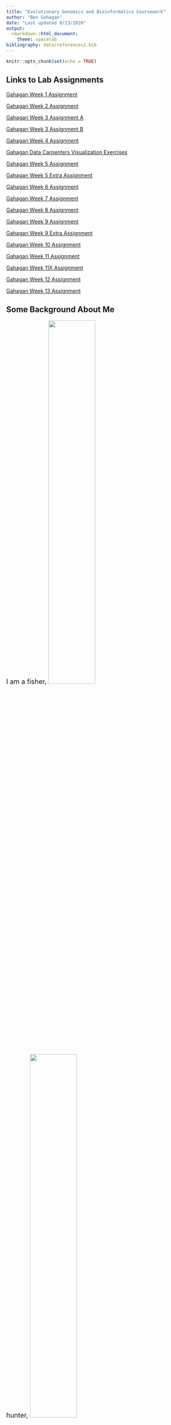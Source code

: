 ```yaml
---
title: "Evolutionary Genomics and Bioinformatics Coursework"
author: "Ben Gahagan"
date: "Last updated 9/23/2020"
output: 
  rmarkdown::html_document:
    theme: spacelab
bibliography: data/references2.bib
---
```


```r
knitr::opts_chunk$set(echo = TRUE)
```


## Links to Lab Assignments

[Gahagan Week 1 Assignment](Lab1_BIG.html)

[Gahagan Week 2 Assignment](Lab2_BG.html)

[Gahagan Week 3 Assignment A](Lab3A_BG.html)

[Gahagan Week 3 Assignment B](Lab3B_BG.html)

[Gahagan Week 4 Assignment](Lab-4_BG.html)

[Gahagan Data Carpenters Visualization Exercises](Data_Vis_Exercises.html)

[Gahagan Week 5 Assignment](Lab5_BG.html)

[Gahagan Week 5 Extra Assignment](Lab5x_BG.html)

[Gahagan Week 6 Assignment](Lab6_BG.html)

[Gahagan Week 7 Assignment](Lab7_BG.html)

[Gahagan Week 8 Assignment]()

[Gahagan Week 9 Assignment](Lab9A_BG.html)

[Gahagan Week 9 Extra Assignment](Lab9x_BG.html)

[Gahagan Week 10 Assignment](Lab10_BG.html)

[Gahagan Week 11 Assignment]()

[Gahagan Week 11X Assignment]()

[Gahagan Week 12 Assignment]()

[Gahagan Week 13 Assignment](https://gahaganbg.github.io/MyWebSite/)

## Some Background About Me
<font size="4">
I am a fisher,
![](images/fisher.png){width=50%}

hunter,
![](images/hunter.jpg){width=50%}

father,
![](images/father2.png){width=50%}


and [biologist](https://www.researchgate.net/profile/Ben_Gahagan).

I work for the [Massachusetts Division of Marine Fisheries](https://www.mass.gov/orgs/division-of-marine-fisheries) as a Diadromous Fish Biologist.

I am also a PhD student at UMASS Amherst in the [Environmental Conservation Department](https://eco.umass.edu/).

Here is a recent [CV](Gahagan CV 6_2020.pdf)

...and I am child of the 80's and 90's, so I will remind the world to

![](images/be_excellent.gif)

which does have a philosophical basis [@billnted]

Finally, if you are not having fun, why are you doing it?
</font>

## REFERENCES
